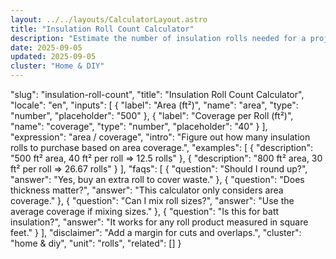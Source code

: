 ```yaml
---
layout: ../../layouts/CalculatorLayout.astro
title: "Insulation Roll Count Calculator"
description: "Estimate the number of insulation rolls needed for a project."
date: 2025-09-05
updated: 2025-09-05
cluster: "Home & DIY"
---
```


  "slug": "insulation-roll-count",
  "title": "Insulation Roll Count Calculator",
  "locale": "en",
  "inputs": [
    { "label": "Area (ft²)", "name": "area", "type": "number", "placeholder": "500" },
    { "label": "Coverage per Roll (ft²)", "name": "coverage", "type": "number", "placeholder": "40" }
  ],
  "expression": "area / coverage",
  "intro": "Figure out how many insulation rolls to purchase based on area coverage.",
  "examples": [
    { "description": "500 ft² area, 40 ft² per roll ⇒ 12.5 rolls" },
    { "description": "800 ft² area, 30 ft² per roll ⇒ 26.67 rolls" }
  ],
  "faqs": [
    { "question": "Should I round up?", "answer": "Yes, buy an extra roll to cover waste." },
    { "question": "Does thickness matter?", "answer": "This calculator only considers area coverage." },
    { "question": "Can I mix roll sizes?", "answer": "Use the average coverage if mixing sizes." },
    { "question": "Is this for batt insulation?", "answer": "It works for any roll product measured in square feet." }
  ],
  "disclaimer": "Add a margin for cuts and overlaps.",
  "cluster": "home & diy",
  "unit": "rolls",
  "related": []
}

<Calculator schema={schema} />
